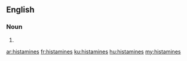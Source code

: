 ==English==

===Noun===
{{head|en|noun plural form}}

# {{plural of|histamine|lang=en}}

[[ar:histamines]]
[[fr:histamines]]
[[ku:histamines]]
[[hu:histamines]]
[[my:histamines]]